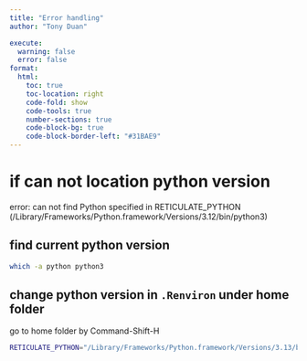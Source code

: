 ```yaml
---
title: "Error handling"
author: "Tony Duan"

execute:
  warning: false
  error: false
format:
  html:
    toc: true
    toc-location: right
    code-fold: show
    code-tools: true
    number-sections: true
    code-block-bg: true
    code-block-border-left: "#31BAE9"
---
```



# if can not location python version

error: can not find Python specified in RETICULATE_PYTHON (/Library/Frameworks/Python.framework/Versions/3.12/bin/python3)

## find current python version 

```bash
which -a python python3
```

## change python version in `.Renviron` under home folder

go to home folder by Command-Shift-H

```bash
RETICULATE_PYTHON="/Library/Frameworks/Python.framework/Versions/3.13/bin/python3"
```


